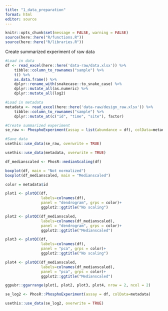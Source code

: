 ```yaml
---
title: "1_data_preparation"
format: html
editor: source
---
```


```r
knitr::opts_chunk$set(message = FALSE, warning = FALSE)
source(here::here("R/functions.R"))
source(here::here("R/libraries.R"))
```

Create summarized experiment of raw data
```r
#Load in data
df <- read_excel(here::here('data-raw/data.xlsx')) %>% 
    tibble::column_to_rownames("sample") %>% 
    t() %>% 
    as.data.frame() %>% 
    dplyr::rename_with(snakecase::to_snake_case) %>% 
    dplyr::mutate_all(as.numeric) %>% 
    dplyr::mutate_all(log2)

#Load in metadata
metadata <- read_excel(here::here('data-raw/design_raw.xlsx')) %>% 
    tibble::column_to_rownames("sample") %>% 
    dplyr::mutate_at(c("id", "time", "site"), factor)

#Create summarized experiment
se_raw <- PhosphoExperiment(assay = list(abundance = df), colData=metadata)

#Save data
usethis::use_data(se_raw, overwrite = TRUE)

usethis::use_data(metadata, overwrite = TRUE)
```


```r
df_medianscaled <- PhosR::medianScaling(df)

boxplot(df, main = "Not normalized")
boxplot(df_medianscaled, main = "Medianscaled")
```

```r
color = metadata$id

plot1 <- plotQC(df, 
                labels=colnames(df), 
                panel = "dendrogram", grps = color)+
                ggplot2::ggtitle("No scaling")

plot2 <- plotQC(df_medianscaled,
                labels=colnames(df_medianscaled), 
                panel = "dendrogram", grps = color)+
                ggplot2::ggtitle("Medianscaled")

plot3 <- plotQC(df,
                labels=colnames(df), 
                panel = "pca", grps = color)+
                ggplot2::ggtitle("No scaling")

plot4 <- plotQC(df_medianscaled,
                labels=colnames(df_medianscaled), 
                panel = "pca", grps = color)+
                ggplot2::ggtitle("Medianscaled")

ggpubr::ggarrange(plot1, plot2, plot3, plot4, nrow = 2, ncol = 2)

```

```r
se_log2 <- PhosR::PhosphoExperiment(assay = df, colData=metadata)

usethis::use_data(se_log2, overwrite = TRUE)
```

